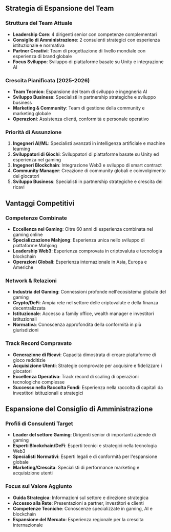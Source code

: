 ## Strategia di Espansione del Team

### Struttura del Team Attuale
- **Leadership Core**: 4 dirigenti senior con competenze complementari
- **Consiglio di Amministrazione**: 2 consulenti strategici con esperienza istituzionale e normativa
- **Partner Creativi**: Team di progettazione di livello mondiale con esperienza di brand globale
- **Focus Sviluppo**: Sviluppo di piattaforme basate su Unity e integrazione AI

### Crescita Pianificata (2025-2026)
- **Team Tecnico**: Espansione dei team di sviluppo e ingegneria AI
- **Sviluppo Business**: Specialisti in partnership strategiche e sviluppo business
- **Marketing & Community**: Team di gestione della community e marketing globale
- **Operazioni**: Assistenza clienti, conformità e personale operativo

### Priorità di Assunzione
1. **Ingegneri AI/ML**: Specialisti avanzati in intelligenza artificiale e machine learning
2. **Sviluppatori di Giochi**: Sviluppatori di piattaforme basate su Unity ed esperienza nel gaming
3. **Ingegneri Blockchain**: Integrazione Web3 e sviluppo di smart contract
4. **Community Manager**: Creazione di community globali e coinvolgimento dei giocatori
5. **Sviluppo Business**: Specialisti in partnership strategiche e crescita dei ricavi

## Vantaggi Competitivi

### Competenze Combinate
- **Eccellenza nel Gaming**: Oltre 60 anni di esperienza combinata nel gaming online
- **Specializzazione Mahjong**: Esperienza unica nello sviluppo di piattaforme Mahjong
- **Leadership Web3**: Esperienza comprovata in criptovaluta e tecnologia blockchain
- **Operazioni Globali**: Esperienza internazionale in Asia, Europa e Americhe

### Network & Relazioni
- **Industria del Gaming**: Connessioni profonde nell'ecosistema globale del gaming
- **Crypto/DeFi**: Ampia rete nel settore delle criptovalute e della finanza decentralizzata
- **Istituzionale**: Accesso a family office, wealth manager e investitori istituzionali
- **Normativa**: Conoscenza approfondita della conformità in più giurisdizioni

### Track Record Compravato
- **Generazione di Ricavi**: Capacità dimostrata di creare piattaforme di gioco redditizie
- **Acquisizione Utenti**: Strategie comprovate per acquisire e fidelizzare i giocatori
- **Eccellenza Operativa**: Track record di scaling di operazioni tecnologiche complesse
- **Successo nella Raccolta Fondi**: Esperienza nella raccolta di capitali da investitori istituzionali e strategici

## Espansione del Consiglio di Amministrazione

### Profili di Consulenti Target
- **Leader del settore Gaming**: Dirigenti senior di importanti aziende di gaming
- **Esperti Blockchain/DeFi**: Esperti tecnici e strategici nella tecnologia Web3
- **Specialisti Normativi**: Esperti legali e di conformità per l'espansione globale
- **Marketing/Crescita**: Specialisti di performance marketing e acquisizione utenti

### Focus sul Valore Aggiunto
- **Guida Strategica**: Informazioni sul settore e direzione strategica
- **Accesso alla Rete**: Presentazioni a partner, investitori e clienti
- **Competenze Tecniche**: Conoscenze specializzate in gaming, AI e blockchain
- **Espansione del Mercato**: Esperienza regionale per la crescita internazionale